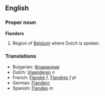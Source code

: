 ==English==
===Proper noun===
'''Flanders'''

#Region of [[Belgium]] where Dutch is spoken.

===Translations===
*Bulgarian: [[Фламандия]]
*Dutch: [[Vlaanderen]] ''n''
*French: [[Flandre]] ''f'', [[Flandres]] ''f pl''
*German: [[Flandern]]
*Spanish: [[Flandes]] ''m''